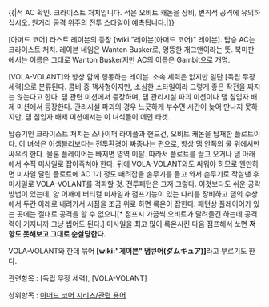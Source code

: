{{|적 AC 확인. 크라이스트 처치입니다.
적은 오비트 캐논을 장비, 변칙적 공격에 유의하십시오.
원거리 공격 위주의 전투 스타일이 예측됩니다.|}}

[아머드 코어] 라스트 레이븐의 등장 [wiki:"레이븐(아머드 코어)" 레이븐]. 탑승 AC는 크라이스트 처치. 레이븐 네임은 Wanton Busker로, 엉뚱한 개그맨이라는 뜻. 북미판에서는 이름은 그대로 Wanton Busker지만 AC의 이름은 Gambit으로 개명.

[VOLA-VOLANT]와 항상 함께 행동하는 레이븐. 소속 세력은 없지만 일단 [독립 무장 세력]으로 분류된다. 콤비 중 책사형이지만, 소심한 스타일이라 그렇게 좋은 작전을 짜지는 않는다고 한다.
댐 관련 미션에서 등장하며, 댐 관리시설 파괴 미션이나 댐 침입자 배제 미션에서 등장한다. 관리시설 파괴의 경우 느긋하게 부수면 시간이 늦어 만나지 못하지만, 댐 침입자 배제 미션에서는 이 녀석들이 메인 타겟.

탑승기인 크라이스트 처치는 스나이퍼 라이플과 핸드건, 오비트 캐논을 탑재한 플로트이다. 이 녀석은 어셈블리보다는 전투환경이 짜증나는 편으로, 항상 댐 안쪽의 물 위에서만 싸우려 한다. 물론 플레이어는 빠지면 영역 이탈. 따라서 플로트를 끌고 오거나 댐 아래에서 수직 미사일로 잡아족쳐야 한다. 뒤에 VOLA-VOLANT와도 싸워야 하므로 웬만하면 미사일 달린 플로트에 AC 1기 정도 때려잡을 손무기를 들고 와서 손무기로 작살낸 후 미사일로 VOLA-VOLANT를 격파할 것. 전투패턴은 그저 그렇다. 이것보다도 쉬운 공략방법이 있는데, 양 어깨에 버티컬 미사일과 점프기능이 있는 다리를 장비하고 댐의 수상에서 두칸 아래로 내려가서 시점을 조금 위로 하면 록온이 잡힌다. 패턴상 플레이어가 있는 곳에는 절대로 공격을 할 수 없으니[* 점프시 가끔씩 오비트가 달려들긴 하는데 공격력이 거지니까 그냥 씹어도 된다.] 미사일을 최고 많이 록온시킨 다음 점프해서 쏘면 '''저항도 못해보고 그대로 순살당한다.'''

VOLA-VOLANT와 한데 묶어 '''[wiki:"게이븐" 댐큐어(ダムキュア)]'''라고 부르기도 한다.

관련항목 : [독립 무장 세력], [VOLA-VOLANT]

상위항목 : [[아머드 코어 시리즈/관련 용어]]
